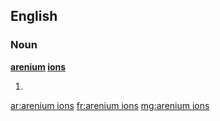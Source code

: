 ==English==

===Noun===
'''[[arenium]] [[ions]]'''

# {{plural of|arenium ion}}

[[ar:arenium ions]]
[[fr:arenium ions]]
[[mg:arenium ions]]